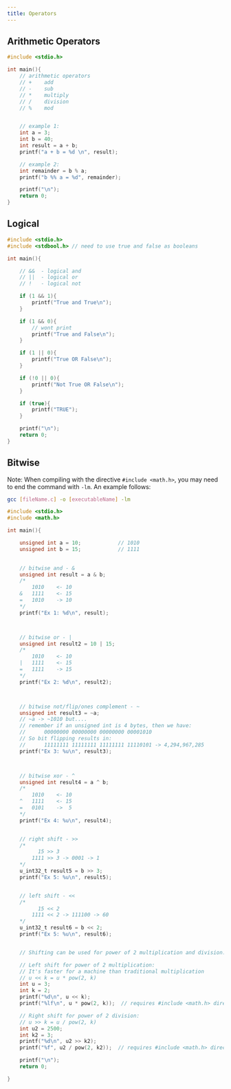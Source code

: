 ```yaml
---
title: Operators
---
```


## Arithmetic Operators


```c
#include <stdio.h>

int main(){
    // arithmetic operators
    // +    add
    // -    sub
    // *    multiply
    // /    division
    // %    mod 


    // example 1:
    int a = 3;
    int b = 40;
    int result = a + b;
    printf("a + b = %d \n", result);

    // example 2:
    int remainder = b % a;
    printf("b %% a = %d", remainder); 

    printf("\n");
    return 0;
}
```


## Logical 


```c
#include <stdio.h>
#include <stdbool.h> // need to use true and false as booleans

int main(){

    // &&  - logical and
    // ||  - logical or
    // !   - logical not

    if (1 && 1){
        printf("True and True\n");
    }

    if (1 && 0){
        // wont print
        printf("True and False\n");
    }

    if (1 || 0){
        printf("True OR False\n");
    }

    if (!0 || 0){
        printf("Not True OR False\n");
    }

    if (true){
        printf("TRUE");
    }

    printf("\n");
    return 0;
}
```


## Bitwise

Note: When compiling with the directive `#include <math.h>`, you may need to end the command with `-lm`. An example follows:

```sh
gcc [fileName.c] -o [executableName] -lm
```

```c
#include <stdio.h>
#include <math.h>

int main(){

    unsigned int a = 10;            // 1010
    unsigned int b = 15;            // 1111
    

    // bitwise and - &
    unsigned int result = a & b; 
    /*
        1010    <- 10
    &   1111    <- 15
    =   1010    -> 10
    */  
    printf("Ex 1: %d\n", result);



    // bitwise or - |
    unsigned int result2 = 10 | 15;
    /*
        1010    <- 10
    |   1111    <- 15
    =   1111    -> 15
    */  
    printf("Ex 2: %d\n", result2);



    // bitwise not/flip/ones complement - ~
    unsigned int result3 = ~a;      
    // ~a -> ~1010 but....
    // remember if an unsigned int is 4 bytes, then we have:
    //      00000000 00000000 00000000 00001010 
    // So bit flipping results in: 
    //      11111111 11111111 11111111 11110101 -> 4,294,967,285
    printf("Ex 3: %u\n", result3);



    // bitwise xor - ^
    unsigned int result4 = a ^ b;
    /*
        1010    <- 10
    ^   1111    <- 15
    =   0101    ->  5
    */  
    printf("Ex 4: %u\n", result4);


    // right shift - >>
    /*
          15 >> 3  
        1111 >> 3 -> 0001 -> 1
    */
    u_int32_t result5 = b >> 3;
    printf("Ex 5: %u\n", result5);


    // left shift - <<
    /*
          15 << 2  
        1111 << 2 -> 111100 -> 60
    */
    u_int32_t result6 = b << 2;
    printf("Ex 5: %u\n", result6);


    // Shifting can be used for power of 2 multiplication and division:

    // Left shift for power of 2 multiplication:
    // It's faster for a machine than traditional multiplication
    // u << k = u * pow(2, k)
    int u = 3; 
    int k = 2;
    printf("%d\n", u << k);
    printf("%lf\n", u * pow(2, k));  // requires #include <math.h> directive 

    // Right shift for power of 2 division:
    // u >> k = u / pow(2, k)
    int u2 = 2500;
    int k2 = 3;
    printf("%d\n", u2 >> k2);
    printf("%f", u2 / pow(2, k2));  // requires #include <math.h> directive 

    printf("\n");
    return 0;

}
```